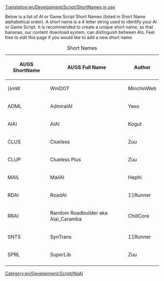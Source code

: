 [[Translation:en/Development/Script/ShortNames in use]]
{{en/Development/Script/Navigation}}

Below is a list of AI or Game Script Short Names (listed in Short Name alphabetical order).  A short name is a 4 letter string used to identify your AI or Game Script.  It is recommended to create a unique short name, so that bananas, our content download system, can distinguish between AIs.  Feel free to edit this page if you would like to add a new short name.

{|border="1" padding="4" class="wikitable sortable"
|+ Short Names
!scope="col" | AI/GS ShortName
!scope="col" class="unsortable"| AI/GS Full Name
!scope="col" class="unsortable"| Author
|-
| }}mW || WmDOT || MinchinWeb
|-
| ADML || AdmiralAI || Yexo
|-
| AIAI || AIAI || Kogut
|-
| CLUS || Clueless || Zuu
|-
| CLUP || Clueless Plus || Zuu
|-
| MAIL || MailAI || Hephi
|-
| RDAI || RoadAI || 11Runner
|-
| RRAI || Random Roadbuilder aka Aiai_Caramba || ChillCore
|-
| SNTS || SynTrans || 11Runner
|-
| SPRL || SuperLib || Zuu
|-
|}

[[Category:en/Development/Script/NoAI]]